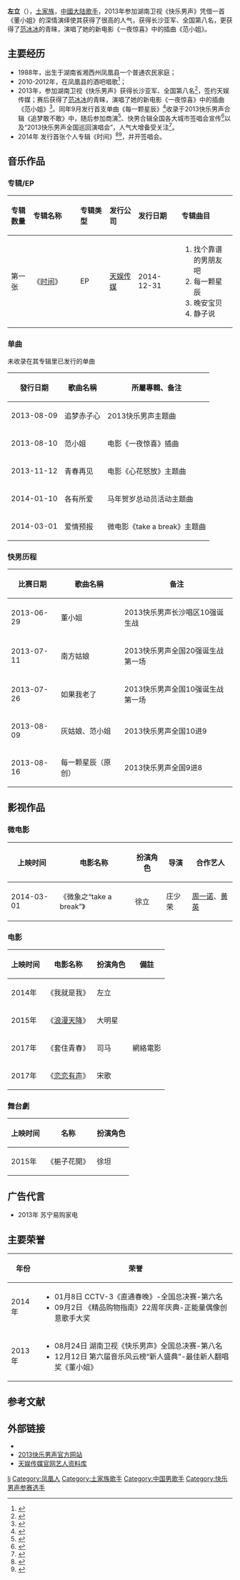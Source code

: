 {{Veil|time=2015-09-12T06:02:47+00:00}}
{{藝人
| 姓名     = 左立
| 類型     = 男艺人
| 圖片     =
| 圖片尺寸 = 
| 圖片簡介 = 
| 綽號     =  
| 國籍     = {{PRC}} 
| 民族     = [[土家族|土家族]]
| 出生日期 = {{birth date and age|1988|5|6}}
| 出生地點 = {{CHN}}[[湖南省|湖南省]][[湘西州|湘西州]][[凤凰县|凤凰县]]
| 職業     = [[歌手|歌手]]
| 語言     = 
| 教育程度 =   
| 宗教信仰 = 
| 配偶     = 
| 兒女     = 
| 父母     = 
| 音樂類型 = [[华语流行|华语流行]]
| 活躍年代 = 2013年-至今
| 代表作   = 
| 唱片公司 = [[天娱传媒|天娱传媒]]（2013-至今）
| 經紀公司 = [[天娱传媒|天娱传媒]]（2013-至今） 
| 網站     = [http://weibo.com/samaelzl 左立個人微博]
| 相關團體 = 
| 獎項     = 2013湖南卫视《快乐男声》长沙亚军、全国第八名 
| IMDb    = 7896037
}}
'''左立'''（{{bd|1988年|5月6日|catIdx=Z左}}），[[土家族|土家族]]，[[中國大陆|中國大陆]][[歌手|歌手]]，2013年参加湖南卫视《快乐男声》凭借一首《董小姐》的深情演绎使其获得了很高的人气，获得长沙亚军、全国第八名，更获得了[[范冰冰|范冰冰]]的青睐，演唱了她的新电影《一夜惊喜》中的插曲《范小姐》。

==主要经历==
*1988年，出生于湖南省湘西州凤凰县一个普通农民家庭；
*2010-2012年，在凤凰县的酒吧唱歌<ref>{{Cite web |url=http://ent.qq.com/a/20130809/017267.htm |title=快男左立驻唱酒吧物价暴涨 网友控诉老板乘机圈钱 |access-date=2013-09-21 |archive-date=2020-12-04 |archive-url=https://web.archive.org/web/20201204151221/https://ent.qq.com/a/20130809/017267.htm |dead-url=no }}</ref>；
*2013年，参加湖南卫视《快乐男声》获得长沙亚军、全国第八名<ref>{{Cite web |url=http://ent.sina.com.cn/y/2013-08-27/11363996422.shtml |title=左立疑受女友影响止步快男8强 表现淡然 |access-date=2013-09-21 |archive-date=2020-12-03 |archive-url=https://web.archive.org/web/20201203192419/http://ent.sina.com.cn/y/2013-08-27/11363996422.shtml |dead-url=no }}</ref>，签约天娱传媒；赛后获得了[[范冰冰|范冰冰]]的青睐，演唱了她的新电影《一夜惊喜》中的插曲《范小姐》<ref>{{Cite web |url=http://ent.qq.com/a/20130807/011386.htm |title=左立献唱范冰冰电影 最想尝试出演心理变态 |access-date=2013-09-21 |archive-date=2020-12-04 |archive-url=https://web.archive.org/web/20201204093551/https://ent.qq.com/a/20130807/011386.htm |dead-url=no }}</ref>。同年9月发行首支单曲《每一颗星辰》<ref>{{Cite web |url=http://ent.sina.com.cn/y/2013-09-23/15414013361.shtml |title=左立原创单曲《每一颗星辰》发行，和梦一起飞 |access-date=2013-10-22 |archive-date=2020-11-25 |archive-url=https://web.archive.org/web/20201125193635/http://ent.sina.com.cn/y/2013-09-23/15414013361.shtml |dead-url=no }}</ref>收录于2013快乐男声合辑《追梦敢不敢》中，随后参加商演<ref>{{Cite web |url=http://www.hunantv.com/c/20130922/0830497757.html |title=左立东莞献唱谈婚事：计划中 有好消息不隐瞒 |access-date=2013-10-22 |archive-date=2015-09-24 |archive-url=https://web.archive.org/web/20150924041820/http://www.hunantv.com/c/20130922/0830497757.html |dead-url=no }}</ref>、快男合辑全国各大城市签唱会宣传<ref>{{Cite web |url=http://news.163.com/13/0916/04/98S7V26200014Q4P.html |title=左立低调来蓉称婚期还没定 |access-date=2013-10-22 |archive-url=https://web.archive.org/web/20131023055651/http://news.163.com/13/0916/04/98S7V26200014Q4P.html |archive-date=2013-10-23 |dead-url=yes }}</ref>以及“2013快乐男声全国巡回演唱会”，人气大增备受关注<ref>{{Cite web |url=http://www.hunantv.com/c/20131007/0925534081.html |title=华晨宇张阳阳左立长沙首唱 人气高身价直逼30万 |access-date=2013-10-22 |archive-date=2015-09-24 |archive-url=https://web.archive.org/web/20150924041838/http://www.hunantv.com/c/20131007/0925534081.html |dead-url=no }}</ref>。
*2014年 发行首张个人专辑《时间》<ref>{{Cite web |url=http://yue.ifeng.com/neidiliuxing/detail_2014_12/19/39842955_0.shtml |title=左立全创作EP《时间》封面曝光 网上预购正式启动 |access-date=2014-12-26 |archive-date=2020-12-02 |archive-url=https://web.archive.org/web/20201202160821/http://yue.ifeng.com/neidiliuxing/detail_2014_12/19/39842955_0.shtml |dead-url=no }}</ref><ref>{{Cite web |url=http://ent.qq.com/a/20141224/023853.htm |title=左立创作EP压轴登场 12月31日首签会陪歌迷跨年 |access-date=2014-12-26 |archive-date=2020-12-04 |archive-url=https://web.archive.org/web/20201204152801/https://ent.qq.com/a/20141224/023853.htm |dead-url=no }}</ref>，并开签唱会。

==音乐作品==
===专辑/EP===
{| class="wikitable"
!align="left" width="75px"|  专辑数量
!align="left" width="225px"| 专辑名称
!align="left" width="120px"| 专辑类型
!align="left" width="125px"| 发行公司
!align="left" width="150px"| 发行日期
!align="left" width="255px"| 专辑曲目
|-
! 第一张
! 《[[时间|时间]]》
| EP
| [[天娱传媒|天娱传媒]]
| 2014-12-31
| 
# 找个靠谱的男朋友吧
# 每一颗星辰 
# 晚安宝贝 
# 静子说
|}

===单曲===
未收录在其专辑里已发行的单曲
{| class="wikitable"
|-
! 發行日期  !! 歌曲名稱 !! 所屬專輯、备注
|-
| 2013-08-09 || 追梦赤子心  || 2013快乐男声主题曲 
|-
| 2013-08-10 || 范小姐  ||  电影《一夜惊喜》插曲
|-
| 2013-11-12 || 青春再见  ||  电影《心花怒放》主题曲
|-
| 2014-01-10 || 各有所爱   ||  马年贺岁总动员活动主题曲
|-
| 2014-03-01 || 爱情预报  || 微电影《take a break》主题曲
|}

===快男历程===
{| class="wikitable"
|-
! 比赛日期  !! 歌曲名稱 !! 备注
|-
| 2013-06-29 || 董小姐  || 2013快乐男声长沙唱区10强诞生战 
|-
| 2013-07-11 || 南方姑娘  || 2013快乐男声全国20强诞生战第一场 
|-
| 2013-07-26 || 如果我老了  || 2013快乐男声全国10强诞生战第一场 
|-
| 2013-08-09 || 灰姑娘、范小姐  || 2013快乐男声全国10进9
|-
| 2013-08-16 || 每一颗星辰（原创）  || 2013快乐男声全国9进8
|}
==影视作品==
===微电影===
{| class="wikitable"
|-
! 上映时间  !! 电影名称 !! 扮演角色 !! 导演 !! 合作艺人
|-
| 2014-03-01 || 《微象之“take a break”》  || 徐立 ||庄少荣 || [[周一诺|周一诺]]、[[黄英|黄英]]
|}
===电影===
{| class="wikitable"
|-
! 上映时间  !! 电影名称 !! 扮演角色 !! 備註
|-
| 2014年  || 《我就是我》  || 左立 || 
|-
| 2015年 || 《[[浪漫天降|浪漫天降]]》  || 大明星 ||
|-
| 2017年 || 《套住青春》  || 司马 ||網絡電影
|-
| 2017年 || 《[[恋恋有声|恋恋有声]]》  || 宋歌 ||
|}
===舞台劇===
{| class="wikitable"
|-
! 上映时间  !! 名称 !! 扮演角色
|-
| 2015年 || 《梔子花開》  || 徐坦
|}

==广告代言==
*2013年 苏宁易购家电
==主要荣誉==
{| class="wikitable"
|-
! 年份  !! 荣誉
|-
| 2014年 || 
*01月8日 CCTV-3《直通春晚》-全国总决赛-第六名
*09月2日 《精品购物指南》22周年庆典-正能量偶像创意歌手大奖
|-
| 2013年 || 
*08月24日 湖南卫视《快乐男声》全国总决赛-第八名
*12月12日 第六届音乐风云榜“新人盛典”-最佳新人翻唱奖《董小姐》
|}

==参考文献==
{{reflist}}
==外部链接==
*{{Sinaweibo|samaelzl|左立}}
*[http://www.hunantv.com/v/2013/2013superboy/ 2013快乐男声官方网站] {{Wayback|url=http://www.hunantv.com/v/2013/2013superboy/ |date=20130921054019 }}
*[https://web.archive.org/web/20131226050634/http://www.eemedia.cn/player.aspx 天娱传媒官网艺人资料库]

{{2013快乐男声全国十强}}
{{超快家族}}
{{直通春晚十强选手}}
{{DEFAULTSORT:Zuo li}}
[[Category:左姓|li]]
[[Category:凤凰人|Category:凤凰人]]
[[Category:土家族歌手|Category:土家族歌手]]
[[Category:中国男歌手|Category:中国男歌手]]
[[Category:快乐男声参赛选手|Category:快乐男声参赛选手]]